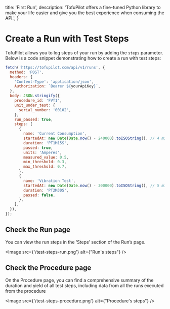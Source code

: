  title: 'First Run',
  description:
    'TofuPilot offers a fine-tuned Python library to make your life easier and give you the best experience when consuming the API.',
}

# Create a Run with Test Steps

TofuPilot allows you to log steps of your run by adding the `steps` parameter. Below is a code snippet demonstrating how to create a run with test steps:

  <CodeGroup>

```js
fetch('https://tofupilot.com/api/v1/runs', {
  method: 'POST',
  headers: {
    'Content-Type': 'application/json',
    Authorization: `Bearer ${yourApiKey}`,
  },
  body: JSON.stringify({
    procedure_id: 'FVT1',
    unit_under_test: {
      serial_number: '00102',
    },
    run_passed: true,
    steps: [
      {
        name: 'Current Consumption',
        startedAt: new Date(Date.now() - 240000).toISOString(), // 4 minutes ago
        duration: 'PT1M15S',
        passed: true,
        units: 'Amperes',
        measured_value: 0.5,
        min_threshold: 0.3,
        max_threshold: 0.7,
      },
      {
        name: 'Vibration Test',
        startedAt: new Date(Date.now() - 300000).toISOString(), // 5 minutes ago
        duration: 'PT2M30S',
        passed: false,
      },
    ],
  }),
});
```

  </CodeGroup>

## Check the Run page

You can view the run steps in the ‘Steps’ section of the Run’s page.

<Image src={'/test-steps-run.png'} alt={"Run's steps"} />

## Check the Procedure page

On the Procedure page, you can find a comprehensive summary of the duration and yield of all test steps, including data from all the runs executed from the procedure

<Image src={'/test-steps-procedure.png'} alt={"Procedure's steps"} />
